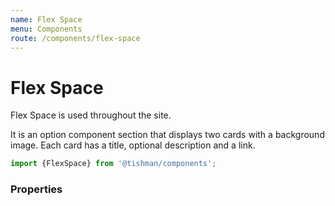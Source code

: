 ```yaml
---
name: Flex Space
menu: Components
route: /components/flex-space
---
```




# Flex Space

Flex Space is used throughout the site.

It is an option component section that displays two cards
with a background image. Each card has a title, optional
description and a link.

```ts
import {FlexSpace} from '@tishman/components';
```

### Properties

<Props of={FlexSpace} />

<Playground>
  <FlexSpace
    bgImage={
      getMockFluidImage({width: 1920, height: 1080, usePhoto: true})
        .childImageSharp.fluid
    }
    spaceOne={{
      title: 'Flex space headline here…',
      description:
        'Lorem ipsum dolor sit amet, consectetur adipiscing elit, sed do eiusmod tempor.',
      link: {
        url: '#',
        label: 'explore more retailers',
      },
    }}
    spaceTwo={{
      title: 'Pastel de Nata',
      description: '$4 for 2 • Joey Bats',
      link: {
        url: '#',
        label: 'Learn more',
      },
    }}
  />
</Playground>
